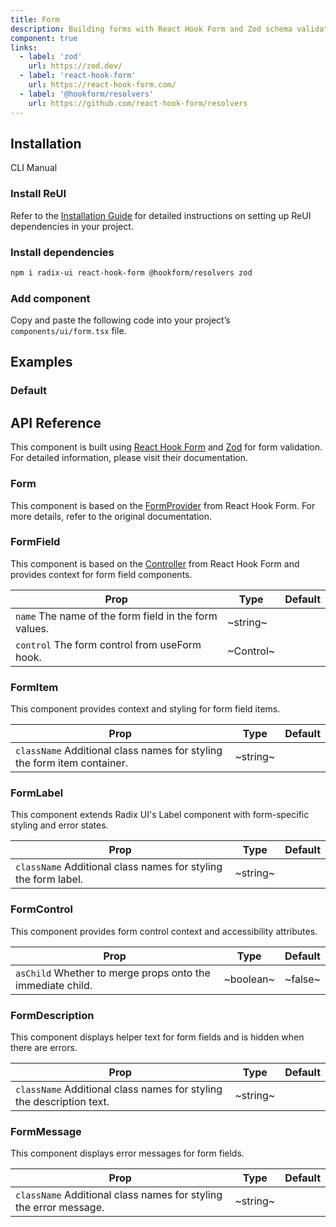 ```yaml
---
title: Form
description: Building forms with React Hook Form and Zod schema validation.
component: true
links:
  - label: 'zod'
    url: https://zod.dev/
  - label: 'react-hook-form'
    url: https://react-hook-form.com/
  - label: '@hookform/resolvers'
    url: https://github.com/react-hook-form/resolvers
---
```


## Installation

<Tabs defaultValue="cli">

<TabsList>
  <TabsTrigger value="cli">CLI</TabsTrigger>
  <TabsTrigger value="manual">Manual</TabsTrigger>
</TabsList>

<TabsContent value="cli">
  <CliCommands name="form" />
</TabsContent>

<TabsContent value="manual">    
<Steps>

### Install ReUI

Refer to the [Installation Guide](/docs/installation) for detailed instructions on setting up ReUI dependencies in your project.

### Install dependencies

```bash
npm i radix-ui react-hook-form @hookform/resolvers zod
```

### Add component

Copy and paste the following code into your project’s `components/ui/form.tsx` file.

<ComponentPreview name="form" />

</Steps>

</TabsContent>

</Tabs>

## Examples

### Default

<ExamplePreview path="form/default" />

## API Reference

This component is built using [React Hook Form](https://react-hook-form.com/) and [Zod](https://zod.dev/) for form validation. For detailed information, please visit their documentation.

### Form

This component is based on the [FormProvider](https://react-hook-form.com/api/useformcontext) from React Hook Form. For more details, refer to the original documentation.

### FormField

This component is based on the [Controller](https://react-hook-form.com/api/usecontroller/controller) from React Hook Form and provides context for form field components.

| **Prop**                                                                         | **Type**  | **Default** |
| -------------------------------------------------------------------------------- | --------- | ----------- |
| `name` <PopoverInfo>The name of the form field in the form values.</PopoverInfo> | ~string~  | <Na/>       |
| `control` <PopoverInfo>The form control from useForm hook.</PopoverInfo>         | ~Control~ | <Na/>       |

### FormItem

This component provides context and styling for form field items.

| **Prop**                                                                                           | **Type** | **Default** |
| -------------------------------------------------------------------------------------------------- | -------- | ----------- |
| `className` <PopoverInfo>Additional class names for styling the form item container.</PopoverInfo> | ~string~ | <Na/>       |

### FormLabel

This component extends Radix UI's Label component with form-specific styling and error states.

| **Prop**                                                                                  | **Type** | **Default** |
| ----------------------------------------------------------------------------------------- | -------- | ----------- |
| `className` <PopoverInfo>Additional class names for styling the form label.</PopoverInfo> | ~string~ | <Na/>       |

### FormControl

This component provides form control context and accessibility attributes.

| **Prop**                                                                              | **Type**  | **Default** |
| ------------------------------------------------------------------------------------- | --------- | ----------- |
| `asChild` <PopoverInfo>Whether to merge props onto the immediate child.</PopoverInfo> | ~boolean~ | ~false~     |

### FormDescription

This component displays helper text for form fields and is hidden when there are errors.

| **Prop**                                                                                        | **Type** | **Default** |
| ----------------------------------------------------------------------------------------------- | -------- | ----------- |
| `className` <PopoverInfo>Additional class names for styling the description text.</PopoverInfo> | ~string~ | <Na/>       |

### FormMessage

This component displays error messages for form fields.

| **Prop**                                                                                     | **Type** | **Default** |
| -------------------------------------------------------------------------------------------- | -------- | ----------- |
| `className` <PopoverInfo>Additional class names for styling the error message.</PopoverInfo> | ~string~ | <Na/>       |
